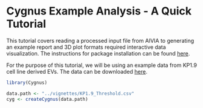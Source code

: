 # Cygnus Example Analysis - A Quick Tutorial

This tutorial covers reading a processed input file from AIVIA to generating an example report and 3D plot formats required interactive data visualization. The instructions for package installation can be found <a href=https://yeinchung.github.io/Cygnus/>here</a>.

For the purpose of this tutorial, we will be using an example data from KP1.9 cell line derived EVs. The data can be downloaded <a href=https://drive.google.com/uc?export=download&id=1K_VFE3pWXq561MOyFT8MeiK3OGhB_s4->here</a>.

```r
library(Cygnus)
```

```r
data.path <- "../vignettes/KP1.9_Threshold.csv" 
cyg <- createCygnus(data.path)
```
